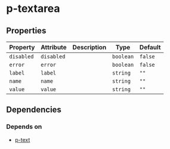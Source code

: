# p-textarea



<!-- Auto Generated Below -->


## Properties

| Property   | Attribute  | Description | Type      | Default |
| ---------- | ---------- | ----------- | --------- | ------- |
| `disabled` | `disabled` |             | `boolean` | `false` |
| `error`    | `error`    |             | `boolean` | `false` |
| `label`    | `label`    |             | `string`  | `""`    |
| `name`     | `name`     |             | `string`  | `""`    |
| `value`    | `value`    |             | `string`  | `""`    |


## Dependencies

### Depends on

- [p-text](#/basic/typography/text)